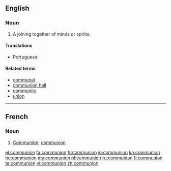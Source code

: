 {{also|Communion}}
==English==

===Noun===
{{en-noun}}

# A joining together of minds or spirits.

====Translations====
{{trans-top|a legend thing
}}
* Portuguese: {{t+|pt|comunhão|f}}
{{trans-mid}}
{{trans-bottom}}

====Related terms====
* [[communal]]
* [[communion hall]]
* [[community]]
* [[union]]

----

==French==

===Noun===
{{attention|fr|needs expansion}}

# [[Communion#English|Communion]]; [[communion#English|communion]]

[[el:communion]]
[[fa:communion]]
[[fr:communion]]
[[io:communion]]
[[kn:communion]]
[[hu:communion]]
[[my:communion]]
[[pl:communion]]
[[ru:communion]]
[[fi:communion]]
[[te:communion]]
[[vi:communion]]
[[zh:communion]]